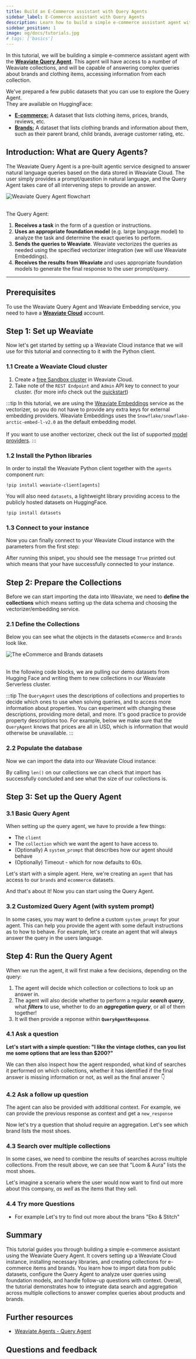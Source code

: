 ```yaml
---
title: Build an E-Commerce assistant with Query Agents
sidebar_label: E-Commerce assistant with Query Agents
description: Learn how to build a simple e-commerce assistant agent with the Weaviate Query Agent.
sidebar_position: 1
image: og/docs/tutorials.jpg
# tags: ['basics']
---
```



In this tutorial, we will be building a simple e-commerce assistant agent with the **[Weaviate Query Agent](../../agents/query.md)**. This agent will have access to a number of Weaviate collections, and will be capable of answering complex queries about brands and clothing items, accessing information from each collection.

We've prepared a few public datasets that you can use to explore the Query Agent.  
They are available on HuggingFace:

- [**E-commerce:**](https://huggingface.co/datasets/weaviate/agents/viewer/query-agent-ecommerce) A dataset that lists clothing items, prices, brands, reviews, etc.
- [**Brands:**](https://huggingface.co/datasets/weaviate/agents/viewer/query-agent-brands) A dataset that lists clothing brands and information about them, such as their parent brand, child brands, average customer rating, etc.

## Introduction: What are Query Agents?

The Weaviate Query Agent is a pre-built agentic service designed to answer natural language queries based on the data stored in Weaviate Cloud. The user simply provides a prompt/question in natural language, and the Query Agent takes care of all intervening steps to provide an answer.


<div class="row">
  <div class="card">
    <div class="card__image">
      <img
        src={WeaviateAgentsECommerceFlowchart}
        alt="Weaviate Query Agent flowchart"
      />
    </div>
  </div>
</div>
<br />

The Query Agent:

1. **Receives a task** in the form of a question or instructions.
2. **Uses an appropriate foundation model** (e.g. large language model) to analyze the task and determine the exact queries to perform.
3. **Sends the queries to Weaviate**. Weaviate vectorizes the queries as needed using the specified vectorizer integration (we will use Weaviate Embeddings).
4. **Receives the results from Weaviate** and uses appropriate foundation models to generate the final response to the user prompt/query.

<hr />

## Prerequisites

To use the Weaviate Query Agent and Weaviate Embedding service, you need to have a **[Weaviate Cloud](https://console.weaviate.cloud)** account.

## Step 1: Set up Weaviate

Now let's get started by setting up a Weaviate Cloud instance that we will use for this tutorial and connecting to it with the Python client.

### 1.1 Create a Weaviate Cloud cluster

1. Create a [free Sandbox cluster](/developers/wcs/manage-clusters/create#sandbox-clusters) in Weaviate Cloud.
1. Take note of the `REST Endpoint` and `Admin` API key to connect to your cluster. (for more info check out the [quickstart](/developers/wcs/quickstart#22-connect-to-your-weaviate-cloud-instance))

:::tip
In this tutorial, we are using the [Weaviate Embeddings](https://weaviate.io/developers/weaviate/model-providers/weaviate) service as the vectorizer, so you do not have to provide any extra keys for external embedding providers. Weaviate Embeddings uses the `Snowflake/snowflake-arctic-embed-l-v2.0` as the default embedding model.<br/><br/>
If you want to use another vectorizer, check out the list of supported [model providers](../model-providers/index.md).
:::

### 1.2 Install the Python libraries

In order to install the Weaviate Python client together with the `agents` component run:

```
!pip install weaviate-client[agents]
```

You will also need `datasets`, a lightweight library providing access to the publicly hosted datasets on HuggingFace.

```
!pip install datasets
```

### 1.3 Connect to your instance

Now you can finally connect to your Weaviate Cloud instance with the parameters from the first step:

<Tabs groupId="languages">
  <TabItem value="py" label="Python Client v4">
    <FilteredTextBlock
      text={PyCode}
      startMarker="# START ConnectToWeaviate"
      endMarker="# END ConnectToWeaviate"
      language="py"
    />
  </TabItem>
</Tabs>

After running this snipet, you should see the message `True` printed out which means that your have successfully connected to your instance.

## Step 2: Prepare the Collections

Before we can start importing the data into Weaviate, we need to **define the collections** which means setting up the data schema and choosing the vectorizer/embedding service.

### 2.1 Define the Collections

Below you can see what the objects in the datasets `eCommerce` and `Brands` look like.


<div class="row">
  <div class="card">
    <div class="card__image">
      <img
        src={WeaviateAgentsEcommerceDataset}
        alt="The eCommerce and Brands datasets"
      />
    </div>
  </div>
</div>
<br />

In the following code blocks, we are pulling our demo datasets from Hugging Face and writing them to new collections in our Weaviate Serverless cluster.

:::tip
The `QueryAgent` uses the descriptions of collections and properties to decide which ones to use when solving queries, and to access more information about properties. You can experiment with changing these descriptions, providing more detail, and more. It's good practice to provide property descriptions too. For example, below we make sure that the `QueryAgent` knows that prices are all in USD, which is information that would otherwise be unavailable.
:::

<Tabs groupId="languages">
  <TabItem value="py" label="Python Client v4">
    <FilteredTextBlock
      text={PyCode}
      startMarker="# START DefineCollections"
      endMarker="# END DefineCollections"
      language="py"
    />
  </TabItem>
</Tabs>

### 2.2 Populate the database

Now we can import the data into our Weaviate Cloud instance:

<Tabs groupId="languages">
  <TabItem value="py" label="Python Client v4">
    <FilteredTextBlock
      text={PyCode}
      startMarker="# START PopulateDatabase"
      endMarker="# END PopulateDatabase"
      language="py"
    />
  </TabItem>
</Tabs>

By calling `len()` on our collections we can check that import has successfully concluded and see what the size of our collections is.

## Step 3: Set up the Query Agent

### 3.1 Basic Query Agent

When setting up the query agent, we have to provide a few things:

- The `client`
- The `collection` which we want the agent to have access to.
- (Optionally) A `system_prompt` that describes how our agent should behave
- (Optionally) Timeout - which for now defaults to 60s.

Let's start with a simple agent. Here, we're creating an `agent` that has access to our `brands` and `ecommerce` datasets.

<Tabs groupId="languages">
  <TabItem value="py" label="Python Client v4">
    <FilteredTextBlock
      text={PyCode}
      startMarker="# START BasicQueryAgent"
      endMarker="# END BasicQueryAgent"
      language="py"
    />
  </TabItem>
</Tabs>

And that's about it! Now you can start using the Query Agent.

### 3.2 Customized Query Agent (with system prompt)

In some cases, you may want to define a custom `system_prompt` for your agent. This can help you provide the agent with some default instructions as to how to behave. For example, let's create an agent that will always answer the query in the users language.

<Tabs groupId="languages">
  <TabItem value="py" label="Python Client v4">
    <FilteredTextBlock
      text={PyCode}
      startMarker="# START CustomizedQueryAgent"
      endMarker="# END CustomizedQueryAgent"
      language="py"
    />
  </TabItem>
</Tabs>

## Step 4: Run the Query Agent

When we run the agent, it will first make a few decisions, depending on the query:

1. The agent will decide which collection or collections to look up an answer in.
2. The agent will also decide whether to perform a regular **_search query_**, what **_filters_** to use, whether to do an **_aggregation query_**, or all of them together!
3. It will then provide a reponse within **`QueryAgentResponse`**.

### 4.1 Ask a question

**Let's start with a simple question: "I like the vintage clothes, can you list me some options that are less than $200?"**

We can then also inspect how the agent responded, what kind of searches it performed on which collections, whether it has identified if the final answer is missing information or not, as well as the final answer 👇

<Tabs groupId="languages">
  <TabItem value="py" label="Python Client v4">
    <FilteredTextBlock
      text={PyCode}
      startMarker="# START AskQuestions"
      endMarker="# END AskQuestions"
      language="py"
    />
  </TabItem>
</Tabs>

### 4.2 Ask a follow up question

The agent can also be provided with additional context. For example, we can provide the previous response as context and get a `new_response`

<Tabs groupId="languages">
  <TabItem value="py" label="Python Client v4">
    <FilteredTextBlock
      text={PyCode}
      startMarker="# START FollowUpAskQuestions"
      endMarker="# END FollowUpAskQuestions"
      language="py"
    />
  </TabItem>
</Tabs>

Now let's try a question that sholud require an aggregation. Let's see which brand lists the most shoes.

<Tabs groupId="languages">
  <TabItem value="py" label="Python Client v4">
    <FilteredTextBlock
      text={PyCode}
      startMarker="# START Aggregation"
      endMarker="# END Aggregation"
      language="py"
    />
  </TabItem>
</Tabs>

### 4.3 Search over multiple collections

In some cases, we need to combine the results of searches across multiple collections. From the result above, we can see that "Loom & Aura" lists the most shoes.

Let's imagine a scenario where the user would now want to find out more about this company, _as well_ as the items that they sell.

<Tabs groupId="languages">
  <TabItem value="py" label="Python Client v4">
    <FilteredTextBlock
      text={PyCode}
      startMarker="# START SearchOverMultipleCollections"
      endMarker="# END SearchOverMultipleCollections"
      language="py"
    />
  </TabItem>
</Tabs>

### 4.4 Try more Questions

- For example Let's try to find out more about the brans "Eko & Stitch"

<Tabs groupId="languages">
  <TabItem value="py" label="Python Client v4">
    <FilteredTextBlock
      text={PyCode}
      startMarker="# START MoreQuestions"
      endMarker="# END MoreQuestions"
      language="py"
    />
  </TabItem>
</Tabs>

## Summary

This tutorial guides you through building a simple e-commerce assistant using the Weaviate Query Agent. It covers setting up a Weaviate Cloud instance, installing necessary libraries, and creating collections for e-commerce items and brands. You learn how to import data from public datasets, configure the Query Agent to analyze user queries using foundation models, and handle follow-up questions with context. Overall, the tutorial demonstrates how to integrate data search and aggregation across multiple collections to answer complex queries about products and brands.

## Further resources

- [Weaviate Agents - Query Agent](../../agents/query.md)

## Questions and feedback


<DocsFeedback />
